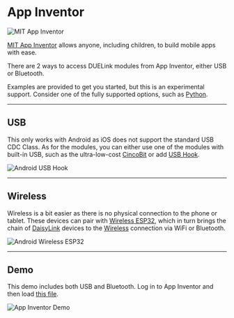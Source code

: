 # App Inventor


![MIT App Inventor](pathname:///img/app-inventor.png)

[MIT App Inventor](https://appinventor.mit.edu/) allows anyone, including children, to build mobile apps with ease.

There are 2 ways to access DUELink modules from App Inventor, either USB or Bluetooth.

Examples are provided to get you started, but this is an experimental support. Consider one of the fully supported options, such as [Python](./python).

---

## USB

This only works with Android as iOS does not support the standard USB CDC Class. As for the modules, you can either use one of the modules with built-in USB, such as the ultra-low-cost [CincoBit](../products/mccincobit-e) or add [USB Hook](../products/adusbhook-a).

![Android USB Hook](pathname:///img/android-usbhook.png)

---

## Wireless

Wireless is a bit easier as there is no physical connection to the phone or tablet. These devices can pair with [Wireless ESP32](../products/wlesp32-a), which in turn brings the chain of [DaisyLink](../engine/daisylink) devices to the [Wireless](../interface/wireless) connection via WiFi or Bluetooth.

![Android Wireless ESP32](pathname:///img/android-wlesp32-hook.png)

---

## Demo

This demo includes both USB and Bluetooth. Log in to App Inventor and then load [this file](https://github.com/ghi-electronics/duelink-libraries/tree/main/appinventor).


![App Inventor Demo](pathname:///img/appinventor-demo.png)

